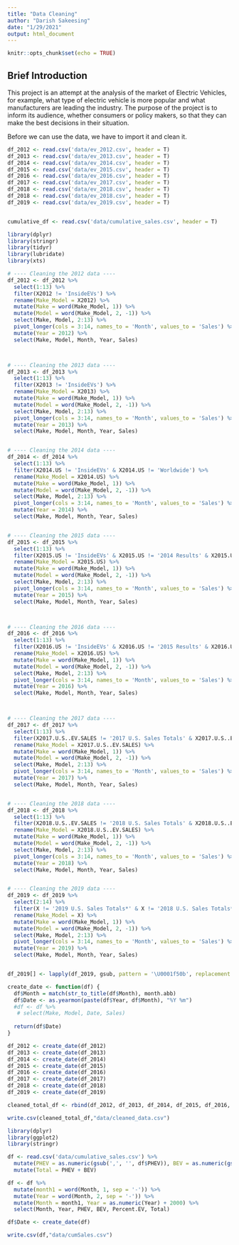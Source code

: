 ```yaml
---
title: "Data Cleaning"
author: "Darish Sakeesing"
date: "1/29/2021"
output: html_document
---
```


```r
knitr::opts_chunk$set(echo = TRUE)
```

## Brief Introduction

This project is an attempt at the analysis of the market of Electric Vehicles, for example, what type of electric vehicle is more popular and what manufacturers are leading the industry. The purpose of the project is to inform its audience, whether consumers or policy makers, so that they can make the best decisions in their situation. 

Before we can use the data, we have to import it and clean it.

```r
df_2012 <- read.csv('data/ev_2012.csv', header = T)
df_2013 <- read.csv('data/ev_2013.csv', header = T)
df_2014 <- read.csv('data/ev_2014.csv', header = T)
df_2015 <- read.csv('data/ev_2015.csv', header = T)
df_2016 <- read.csv('data/ev_2016.csv', header = T)
df_2017 <- read.csv('data/ev_2017.csv', header = T)
df_2018 <- read.csv('data/ev_2018.csv', header = T)
df_2018 <- read.csv('data/ev_2018.csv', header = T)
df_2019 <- read.csv('data/ev_2019.csv', header = T)


cumulative_df <- read.csv('data/cumulative_sales.csv', header = T)

```

```r
library(dplyr)
library(stringr)
library(tidyr)
library(lubridate)
library(xts)

# ---- Cleaning the 2012 data ----
df_2012 <- df_2012 %>% 
  select(1:13) %>% 
  filter(X2012 != 'InsideEVs') %>% 
  rename(Make_Model = X2012) %>% 
  mutate(Make = word(Make_Model, 1)) %>%
  mutate(Model = word(Make_Model, 2, -1)) %>%
  select(Make, Model, 2:13) %>%
  pivot_longer(cols = 3:14, names_to = 'Month', values_to = 'Sales') %>%
  mutate(Year = 2012) %>%
  select(Make, Model, Month, Year, Sales)



# ---- Cleaning the 2013 data ----
df_2013 <- df_2013 %>%
  select(1:13) %>% 
  filter(X2013 != 'InsideEVs') %>% 
  rename(Make_Model = X2013) %>%
  mutate(Make = word(Make_Model, 1)) %>%
  mutate(Model = word(Make_Model, 2, -1)) %>%
  select(Make, Model, 2:13) %>%
  pivot_longer(cols = 3:14, names_to = 'Month', values_to = 'Sales') %>%
  mutate(Year = 2013) %>%
  select(Make, Model, Month, Year, Sales)


# ---- Cleaning the 2014 data ----
df_2014 <- df_2014 %>%
  select(1:13) %>% 
  filter(X2014.US != 'InsideEVs' & X2014.US != 'Worldwide') %>% 
  rename(Make_Model = X2014.US) %>%
  mutate(Make = word(Make_Model, 1)) %>%
  mutate(Model = word(Make_Model, 2, -1)) %>%
  select(Make, Model, 2:13) %>%
  pivot_longer(cols = 3:14, names_to = 'Month', values_to = 'Sales') %>%
  mutate(Year = 2014) %>%
  select(Make, Model, Month, Year, Sales)


# ---- Cleaning the 2015 data ----
df_2015 <- df_2015 %>%
  select(1:13) %>% 
  filter(X2015.US != 'InsideEVs' & X2015.US != '2014 Results' & X2015.US != 'Worldwide*') %>% 
  rename(Make_Model = X2015.US) %>%
  mutate(Make = word(Make_Model, 1)) %>%
  mutate(Model = word(Make_Model, 2, -1)) %>%
  select(Make, Model, 2:13) %>%
  pivot_longer(cols = 3:14, names_to = 'Month', values_to = 'Sales') %>%
  mutate(Year = 2015) %>%
  select(Make, Model, Month, Year, Sales)



# ---- Cleaning the 2016 data ----
df_2016 <- df_2016 %>%
  select(1:13) %>% 
  filter(X2016.US != 'InsideEVs' & X2016.US != '2015 Results' & X2016.US != 'Worldwide*') %>% 
  rename(Make_Model = X2016.US) %>%
  mutate(Make = word(Make_Model, 1)) %>%
  mutate(Model = word(Make_Model, 2, -1)) %>%
  select(Make, Model, 2:13) %>%
  pivot_longer(cols = 3:14, names_to = 'Month', values_to = 'Sales') %>%
  mutate(Year = 2016) %>%
  select(Make, Model, Month, Year, Sales)



# ---- Cleaning the 2017 data ----
df_2017 <- df_2017 %>%
  select(1:13) %>% 
  filter(X2017.U.S..EV.SALES != '2017 U.S. Sales Totals' & X2017.U.S..EV.SALES != '2016 U.S. Sales Totals' & X2017.U.S..EV.SALES != '2017 Worldwide Sales*') %>% 
  rename(Make_Model = X2017.U.S..EV.SALES) %>%
  mutate(Make = word(Make_Model, 1)) %>%
  mutate(Model = word(Make_Model, 2, -1)) %>%
  select(Make, Model, 2:13) %>%
  pivot_longer(cols = 3:14, names_to = 'Month', values_to = 'Sales') %>%
  mutate(Year = 2017) %>%
  select(Make, Model, Month, Year, Sales)


# ---- Cleaning the 2018 data ----
df_2018 <- df_2018 %>%
  select(1:13) %>% 
  filter(X2018.U.S..EV.SALES != '2018 U.S. Sales Totals' & X2018.U.S..EV.SALES != '2017 U.S. Sales Totals' & X2018.U.S..EV.SALES != '2018 Worldwide Sales*') %>% 
  rename(Make_Model = X2018.U.S..EV.SALES) %>%
  mutate(Make = word(Make_Model, 1)) %>%
  mutate(Model = word(Make_Model, 2, -1)) %>%
  select(Make, Model, 2:13) %>%
  pivot_longer(cols = 3:14, names_to = 'Month', values_to = 'Sales') %>%
  mutate(Year = 2018) %>%
  select(Make, Model, Month, Year, Sales)


# ---- Cleaning the 2019 data ----
df_2019 <- df_2019 %>%
  select(2:14) %>% 
  filter(X != '2019 U.S. Sales Totals*' & X != '2018 U.S. Sales Totals*' & X != '2019 Worldwide Sales*' & X != '2018 Worldwide Sales*') %>% 
  rename(Make_Model = X) %>%
  mutate(Make = word(Make_Model, 1)) %>%
  mutate(Model = word(Make_Model, 2, -1)) %>%
  select(Make, Model, 2:13) %>%
  pivot_longer(cols = 3:14, names_to = 'Month', values_to = 'Sales') %>%
  mutate(Year = 2019) %>%
  select(Make, Model, Month, Year, Sales)


df_2019[] <- lapply(df_2019, gsub, pattern = '\U0001f50b', replacement = '')

```


```r

create_date <- function(df) {
  df$Month = match(str_to_title(df$Month), month.abb)
  df$Date <- as.yearmon(paste(df$Year, df$Month), "%Y %m")
  #df <- df %>%
   # select(Make, Model, Date, Sales)
  
  return(df$Date)
}

df_2012 <- create_date(df_2012)
df_2013 <- create_date(df_2013)
df_2014 <- create_date(df_2014)
df_2015 <- create_date(df_2015)
df_2016 <- create_date(df_2016)
df_2017 <- create_date(df_2017)
df_2018 <- create_date(df_2018)
df_2019 <- create_date(df_2019)

```

```r

cleaned_total_df <- rbind(df_2012, df_2013, df_2014, df_2015, df_2016, df_2017, df_2018, df_2019)

write.csv(cleaned_total_df,"data/cleaned_data.csv")

```
```r
library(dplyr)
library(ggplot2)
library(stringr)

df <- read.csv('data/cumulative_sales.csv') %>% 
  mutate(PHEV = as.numeric(gsub(',', '', df$PHEV)), BEV = as.numeric(gsub(',', '', df$BEV))) %>%
  mutate(Total = PHEV + BEV)

df <- df %>%
  mutate(month1 = word(Month, 1, sep = '-')) %>%
  mutate(Year = word(Month, 2, sep = '-')) %>%
  mutate(Month = month1, Year = as.numeric(Year) + 2000) %>%
  select(Month, Year, PHEV, BEV, Percent.EV, Total)

df$Date <- create_date(df)

write.csv(df,"data/cumSales.csv")

```
